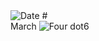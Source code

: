 
<Image src="/title-imprint.png" height={50} width={50} alt="Date" className="title-imprint"/>
# <div id="date">March <Image className="four-dot" src="/four-dot.png" height={15} width={15} alt="Four dot" />6</div>
